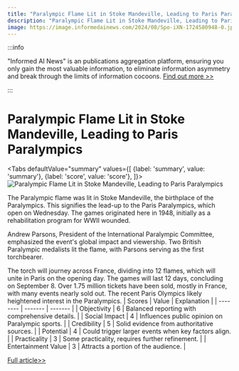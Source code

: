 ```yaml
---
title: "Paralympic Flame Lit in Stoke Mandeville, Leading to Paris Paralympics"
description: "Paralympic Flame Lit in Stoke Mandeville, Leading to Paris Paralympics"
image: https://image.informedainews.com/2024/08/Spo-iXN-1724580948-0.jpg
---
```



:::info

"Informed AI News" is an publications aggregation platform, ensuring you only gain the most valuable information, to eliminate information asymmetry and break through the limits of information cocoons.  [Find out more >>](/)

:::

# Paralympic Flame Lit in Stoke Mandeville, Leading to Paris Paralympics


<Tabs
	defaultValue="summary"
	values={[
	{label: 'summary', value: 'summary'},
	{label: 'score', value: 'score'},
]}>
<TabItem value="summary">
<img
  src="https://image.informedainews.com/2024/08/Spo-iXN-1724580948-0.jpg"
  alt="Paralympic Flame Lit in Stoke Mandeville, Leading to Paris Paralympics"
/>



The Paralympic flame was lit in Stoke Mandeville, the birthplace of the Paralympics. This signifies the lead-up to the Paris Paralympics, which open on Wednesday. The games originated here in 1948, initially as a rehabilitation program for WWII wounded.

Andrew Parsons, President of the International Paralympic Committee, emphasized the event's global impact and viewership. Two British Paralympic medalists lit the flame, with Parsons serving as the first torchbearer.

The torch will journey across France, dividing into 12 flames, which will unite in Paris on the opening day. The games will last 12 days, concluding on September 8. Over 1.75 million tickets have been sold, mostly in France, with many events nearly sold out. The recent Paris Olympics likely heightened interest in the Paralympics.
</TabItem>
<TabItem value="score">
	| Scores     | Value   | Explanation |
	| -------- | ------- | ------- |
	| Objectivity  | 6    | Balanced reporting with comprehensive details.    |
	| Social Impact | 4     | Influences public opinion on Paralympic sports.    |
	| Credibility    | 5    | Solid evidence from authoritative sources.    |
	| Potential    | 4    | Could trigger larger events when key factors align.    |
	| Practicality    | 3    | Some practicality, requires further refinement.    |
	| Entertainment Value    | 3    | Attracts a portion of the audience.    |
</TabItem>
</Tabs>

[Full article>>](https://www3.nhk.or.jp/nhkworld/en/news/20240825_07/)
